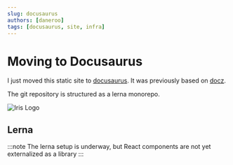 ```yaml
---
slug: docusaurus
authors: [daneroo]
tags: [docusaurus, site, infra]
---
```


# Moving to Docusaurus

I just moved this static site to [docusaurus](https://docusaurus.io/).
It was previously based on [docz](https://www.docz.site/).

The git repository is structured as a lerna monorepo.

![Iris Logo](assets/Iris-256.png)

## Lerna

:::note
The lerna setup is underway, but React components are not yet externalized as a library
:::
